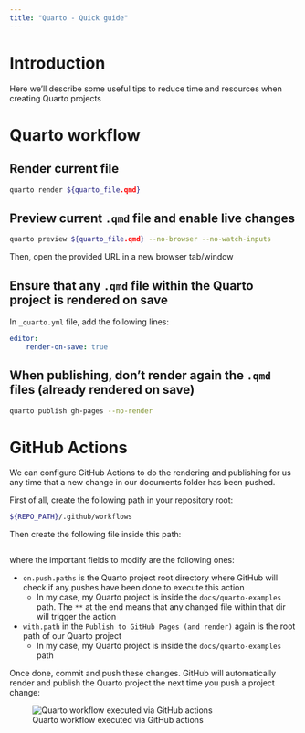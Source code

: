 ```yaml
---
title: "Quarto - Quick guide"
---
```

# Introduction

Here we'll describe some useful tips to reduce time and resources when creating Quarto projects

# Quarto workflow
## Render current file

```bash
quarto render ${quarto_file.qmd}
```

## Preview current `.qmd` file and enable live changes

```bash
quarto preview ${quarto_file.qmd} --no-browser --no-watch-inputs
```
Then, open the provided URL in a new browser tab/window

## Ensure that any `.qmd` file within the Quarto project is rendered on save
In `_quarto.yml` file, add the following lines:

```.yml
editor:
    render-on-save: true
```

## When publishing, don't render again the `.qmd` files (already rendered on save)

```bash
quarto publish gh-pages --no-render
```

# GitHub Actions
We can configure GitHub Actions to do the rendering and publishing for us any time that a new change in our documents folder has been pushed.

First of all, create the following path in your repository root:

```.bash
${REPO_PATH}/.github/workflows
```

Then create the following file inside this path:

```.yaml

```

where the important fields to modify are the following ones:

- `on.push.paths` is the Quarto project root directory where GitHub will check if any pushes have been done to execute this action
    - In my case, my Quarto project is inside the `docs/quarto-examples` path. The `**` at the end means that any changed file within that dir will trigger the action
- `with.path` in the `Publish to GitHub Pages (and render)` again is the root path of our Quarto project
    - In my case, my Quarto project is inside the `docs/quarto-examples` path

Once done, commit and push these changes. GitHub will automatically render and publish the Quarto project the next time you push a project change:

![Quarto workflow executed via GitHub actions](../../images/devops-guides/documentation/quarto-github-action.png)